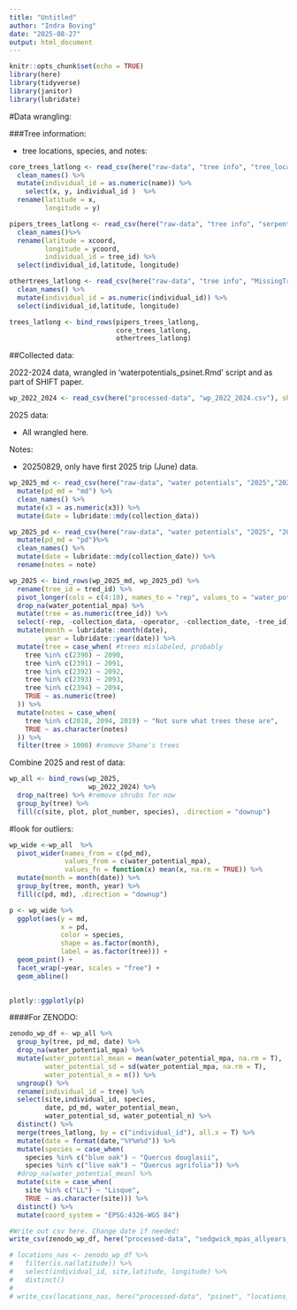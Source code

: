 ```yaml
---
title: "Untitled"
author: "Indra Boving"
date: "2025-08-27"
output: html_document
---
```


```r
knitr::opts_chunk$set(echo = TRUE)
library(here)
library(tidyverse)
library(janitor)
library(lubridate)
```

#Data wrangling: 

###Tree information: 

- tree locations, species, and notes: 

```r
core_trees_latlong <- read_csv(here("raw-data", "tree info", "tree_locations.csv")) %>% 
  clean_names() %>% 
  mutate(individual_id = as.numeric(name)) %>% 
    select(x, y, individual_id )  %>% 
  rename(latitude = x, 
         longitude = y)

pipers_trees_latlong <- read_csv(here("raw-data", "tree info", "serpentine_tree_locations.csv")) %>% 
  clean_names()%>% 
  rename(latitude = xcoord, 
         longitude = ycoord, 
         individual_id = tree_id) %>% 
  select(individual_id,latitude, longitude)

othertrees_latlong <- read_csv(here("raw-data", "tree info", "MissingTreeLatLon_20250828.csv")) %>% 
  clean_names() %>% 
  mutate(individual_id = as.numeric(individual_id)) %>% 
  select(individual_id,latitude, longitude)

trees_latlong <- bind_rows(pipers_trees_latlong, 
                           core_trees_latlong, 
                           othertrees_latlong)
```

##Collected data: 

2022-2024 data, wrangled in 'waterpotentials_psinet.Rmd' script and as part of SHIFT paper. 

```r
wp_2022_2024 <- read_csv(here("processed-data", "wp_2022_2024.csv"), show_col_types = FALSE)
```

2025 data: 

- All wrangled here. 

Notes: 

- 20250829, only have first 2025 trip (June) data. 

```r
wp_2025_md <- read_csv(here("raw-data", "water potentials", "2025","20250715_middays.csv"),show_col_types = FALSE) %>% 
  mutate(pd_md = "md") %>% 
  clean_names() %>% 
  mutate(x3 = as.numeric(x3)) %>% 
  mutate(date = lubridate::mdy(collection_data))

wp_2025_pd <- read_csv(here("raw-data", "water potentials", "2025", "20250715_predawns.csv"),show_col_types = FALSE) %>% 
  mutate(pd_md = "pd")%>% 
  clean_names() %>% 
  mutate(date = lubridate::mdy(collection_date)) %>% 
  rename(notes = note)

wp_2025 <- bind_rows(wp_2025_md, wp_2025_pd) %>% 
  rename(tree_id = tred_id) %>% 
  pivot_longer(cols = c(4:10), names_to = "rep", values_to = "water_potential_mpa") %>%
  drop_na(water_potential_mpa) %>% 
  mutate(tree = as.numeric(tree_id)) %>% 
  select(-rep, -collection_data, -operator, -collection_date, -tree_id) %>% 
  mutate(month = lubridate::month(date), 
         year = lubridate::year(date)) %>% 
  mutate(tree = case_when( #trees mislabeled, probably
    tree %in% c(2390) ~ 2090, 
    tree %in% c(2391) ~ 2091, 
    tree %in% c(2392) ~ 2092,
    tree %in% c(2393) ~ 2093, 
    tree %in% c(2394) ~ 2094, 
    TRUE ~ as.numeric(tree)
  )) %>% 
  mutate(notes = case_when(
    tree %in% c(2018, 2094, 2019) ~ "Not sure what trees these are", 
    TRUE ~ as.character(notes)
  )) %>% 
  filter(tree > 1000) #remove Shane's trees
```

Combine 2025 and rest of data: 

```r
wp_all <- bind_rows(wp_2025, 
                    wp_2022_2024) %>% 
  drop_na(tree) %>% #remove shrubs for now
  group_by(tree) %>% 
  fill(c(site, plot, plot_number, species), .direction = "downup") 
```

#look for outliers: 
```r
wp_wide <-wp_all  %>% 
  pivot_wider(names_from = c(pd_md),
              values_from = c(water_potential_mpa), 
              values_fn = function(x) mean(x, na.rm = TRUE)) %>% 
  mutate(month = month(date)) %>% 
  group_by(tree, month, year) %>% 
  fill(c(pd, md), .direction = "downup")

p <- wp_wide %>% 
  ggplot(aes(y = md,
             x = pd, 
             color = species,
             shape = as.factor(month),
             label = as.factor(tree))) +
  geom_point() +
  facet_wrap(~year, scales = "free") +
  geom_abline()

 
plotly::ggplotly(p)
```


####For ZENODO: 
```r
zenodo_wp_df <- wp_all %>% 
  group_by(tree, pd_md, date) %>% 
  drop_na(water_potential_mpa) %>% 
  mutate(water_potential_mean = mean(water_potential_mpa, na.rm = T),
         water_potential_sd = sd(water_potential_mpa, na.rm = T),
         water_potential_n = n()) %>% 
  ungroup() %>% 
  rename(individual_id = tree) %>% 
  select(site,individual_id, species,
         date, pd_md, water_potential_mean, 
         water_potential_sd, water_potential_n) %>% 
  distinct() %>% 
  merge(trees_latlong, by = c("individual_id"), all.x = T) %>% 
  mutate(date = format(date,"%Y%m%d")) %>% 
  mutate(species = case_when( 
    species %in% c("blue oak") ~ "Quercus douglasii",
    species %in% c("live oak") ~ "Quercus agrifolia")) %>% 
  #drop_na(water_potential_mean) %>% 
  mutate(site = case_when(
    site %in% c("LL") ~ "Lisque", 
    TRUE ~ as.character(site))) %>% 
  distinct() %>% 
  mutate(coord_system = "EPSG:4326-WGS 84")

#Write out csv here. Change date if needed! 
write_csv(zenodo_wp_df, here("processed-data", "sedgwick_mpas_allyears_20250829.csv"))

# locations_nas <- zenodo_wp_df %>% 
#   filter(is.na(latitude)) %>% 
#   select(individual_id, site,latitude, longitude) %>% 
#   distinct()
# 
# write_csv(locations_nas, here("processed-data", "psinet", "locations_nas.csv"))
```



